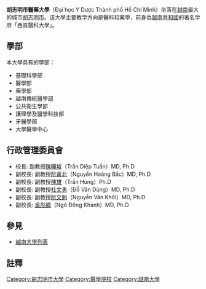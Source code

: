 {{Infobox University
|name = 胡志明市醫藥大學
|native_name = Đại học Y Dược Thành phố Hồ Chí Minh
|image       = 
|established = 1947年
|type = 國立大學
|rector = A. Prof. Trần Diệp Tuấn MD, Ph.D<ref>{{cite news|url=http://tuoitre.vn/tin/giao-duc/20150411/truong-dai-hoc-y-duoc-tphcm-co-hieu-truong-moi/732608.html|title=Trường đại học Y dược TP.HCM có hiệu trưởng mới|date=4 November 2015|access-date=7 January 2016|publisher=Tuổi Trẻ Online|language=vi|trans-title=HCM City Medical University has new principal}}</ref>
|city = [[胡志明市|胡志明市]]
|country = {{flagcountry|Viet Nam}}
|website = https://ump.edu.vn/
}}

'''胡志明市醫藥大學'''（Đại học Y Dược Thành phố Hồ Chí Minh）坐落在[[越南|越南]]最大的城市[[胡志明市|胡志明市]]。该大學主要教学方向是醫科和藥學，前身為[[越南共和國|越南共和國]]的著名学府「西貢醫科大學」。

== 學部 ==
本大學具有的學部：
*基礎科學部
*醫學部
*藥學部
*越南傳統醫學部
*公共衛生學部
*護理學及醫學科技部
*牙醫學部
*大學醫學中心

==行政管理委員會==
* 校長: 副教授[[陳曄埈|陳曄埈]]（Trần Diệp Tuấn）MD, Ph.D
* 副校長: 副教授[[阮黃北|阮黃北]]（Nguyễn Hoàng Bắc）MD, Ph.D
* 副校長: 副教授[[陳雄|陳雄]]（Trần Hùng）Ph.D
* 副校長: 副教授[[杜文勇|杜文勇]]（Đỗ Văn Dũng）MD, Ph.D
* 副校長: 副教授[[阮文魁|阮文魁]]（Nguyễn Văn Khôi）MD, Ph.D
* 副校長: [[吳彤卿|吳彤卿]]（Ngô Đồng Khanh）MD, Ph.D

==參見==
*[[越南大學列表|越南大學列表]]

==註釋==
{{reflist}}

[[Category:胡志明市大學|Category:胡志明市大學]]
[[Category:醫學院校|Category:醫學院校]]
[[Category:越南大學|Category:越南大學]]